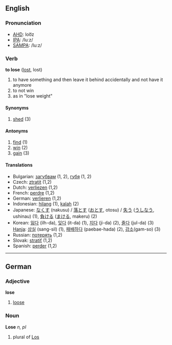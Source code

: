 ==English==

===Pronunciation===

*[[w:AHD|AHD]]: loo͞z
*[[w:IPA|IPA]]: /luːz/
*[[w:SAMPA|SAMPA]]: /lu:z/

===Verb===
'''to lose''' ([[lost]], lost)

# to have something and then leave it behind accidentally and not have it anymore
# to not win
# as in "lose weight"

====Synonyms====

# [[shed]] (3)

====Antonyms====

# [[find]] (1)
# [[win]] (2)
# [[gain]] (3)

====Translations====

*Bulgarian: [[загубвам]] (1, 2), [[губя]] (1, 2)
*Czech: [[ztratit]] (1,2)
*Dutch: [[verliezen]] (1,2)
*French: [[perdre]] (1,2)
*German: [[verlieren]] (1,2)
*Indonesian: [[hilang]] (1), [[kalah]] (2)
*Japanese: [[なくす]] (nakusu) / [[落とす]] ([[おとす]], otosu) / [[失う]] ([[うしなう]], ushinau) (1), [[負ける]] ([[まける]], makeru) (2)
*Korean: [[잃다]] (ilh-da), [[잊다]] (it-da) (1), [[지다]] (ji-da) (2), [[줄다]] (jul-da) (3)<br>[[Hanja]]: [[상실]] (sang-sil) (1), [[패배]]하다 (paebae-hada) (2), [[감소]](gam-so) (3)
*Russian: [[пoтeрять]] (1,2)
*Slovak: [[stratiť]] (1,2)
*Spanish: [[perder]] (1,2)

----

==German==
===Adjective===
'''lose'''

# [[loose]]

===Noun===
'''Lose''' ''n, pl''

# plural of [[Los]]